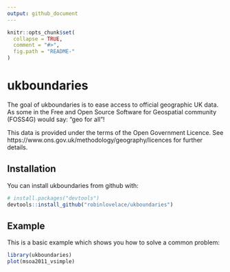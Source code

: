 ```yaml
---
output: github_document
---
```


<!-- README.md is generated from README.Rmd. Please edit that file -->

```r
knitr::opts_chunk$set(
  collapse = TRUE,
  comment = "#>",
  fig.path = "README-"
)
```

# ukboundaries

The goal of ukboundaries is to ease access to official geographic UK data.
As some in the Free and Open Source Software for Geospatial community (FOSS4G) would say:
"geo for all"!

This data is provided under the terms of the Open Government Licence.
See https://www.ons.gov.uk/methodology/geography/licences for further details.

## Installation

You can install ukboundaries from github with:

```r
# install.packages("devtools")
devtools::install_github("robinlovelace/ukboundaries")
```

## Example

This is a basic example which shows you how to solve a common problem:

```r
library(ukboundaries)
plot(msoa2011_vsimple)
```

